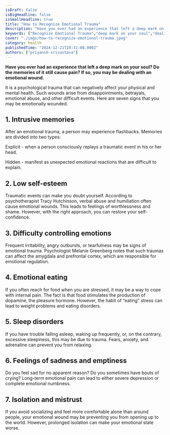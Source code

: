 ```yaml
---
isDraft: false
isBigHeadline: false
isSmallHeadline: true
title: "How to Recognize Emotional Trauma"
description: "Have you ever had an experience that left a deep mark on your soul? Do the memories of it still cause pain? If so, you may be dealing with an emotional wound."
keywords: ["Recognize Emotional Trauma","deep mark on your soul","dealing with an emotional"]
cover: "./imgs/how-to-recognize-emotional-trauma.jpeg"
category: health
publishedTime: "2024-12-21T10:31:08.000Z"
authors: ["priyansh-srivastava"]
---
```

**Have you ever had an experience that left a deep mark on your soul? Do the memories of it still cause pain? If so, you may be dealing with an emotional wound.**

It is a psychological trauma that can negatively affect your physical and mental health. Such wounds arise from disappointments, betrayals, emotional abuse, and other difficult events. Here are seven signs that you may be emotionally wounded.

## 1. **Intrusive memories**

After an emotional trauma, a person may experience flashbacks. Memories are divided into two types:

Explicit - when a person consciously replays a traumatic event in his or her head.

Hidden - manifest as unexpected emotional reactions that are difficult to explain.

## 2. **Low self-esteem**

Traumatic events can make you doubt yourself. According to psychotherapist Tracy Hutchinson, verbal abuse and humiliation often cause emotional wounds. This leads to feelings of worthlessness and shame. However, with the right approach, you can restore your self-confidence.

## 3. **Difficulty controlling emotions**

Frequent irritability, angry outbursts, or tearfulness may be signs of emotional trauma. Psychologist Melanie Greenberg notes that such traumas can affect the amygdala and prefrontal cortex, which are responsible for emotional regulation.

## 4. **Emotional eating**

If you often reach for food when you are stressed, it may be a way to cope with internal pain. The fact is that food stimulates the production of dopamine, the pleasure hormone. However, the habit of “eating” stress can lead to weight problems and eating disorders.

## 5. **Sleep disorders**

If you have trouble falling asleep, waking up frequently, or, on the contrary, excessive sleepiness, this may be due to trauma. Fears, anxiety, and adrenaline can prevent you from relaxing.

## 6. **Feelings of sadness and emptiness**

Do you feel sad for no apparent reason? Do you sometimes have bouts of crying? Long-term emotional pain can lead to either severe depression or complete emotional numbness.

## 7. **Isolation and mistrust**

If you avoid socializing and feel more comfortable alone than around people, your emotional wound may be preventing you from opening up to the world. However, prolonged isolation can make your emotional state worse.